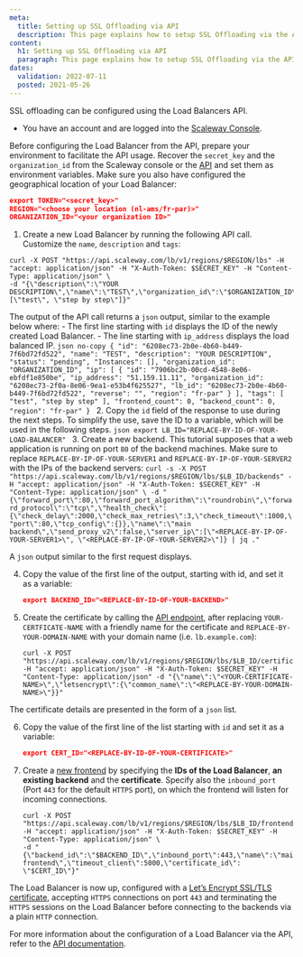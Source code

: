 ```yaml
---
meta:
  title: Setting up SSL Offloading via API
  description: This page explains how to setup SSL Offloading via the API
content:
  h1: Setting up SSL Offloading via API
  paragraph: This page explains how to setup SSL Offloading via the API
dates:
  validation: 2022-07-11
  posted: 2021-05-26
---
```


SSL offloading can be configured using the Load Balancers API.

<Message type="requirement">

  - You have an account and are logged into the [Scaleway Console](https://console.scaleway.com/organization).  

</Message>

Before configuring the Load Balancer from the API, prepare your environment to facilitate the API usage. Recover the `secret_key` and the `organization_id` from the Scaleway console or the [API](https://www.scaleway.com/en/docs/scaleway-organizations/#-Retrieving-your-Organization-ID) and set them as environment variables. 
Make sure you also have configured the geographical location of your Load Balancer:
```json
export TOKEN="<secret_key>"
REGION="<choose your location (nl-ams/fr-par)>"
ORGANIZATION_ID="<your organization ID>"
```

1. Create a new Load Balancer by running the following API call. Customize the `name`, `description` and `tags`:
  ```
  curl -X POST "https://api.scaleway.com/lb/v1/regions/$REGION/lbs" -H "accept: application/json" -H "X-Auth-Token: $SECRET_KEY" -H "Content-Type: application/json" \
  -d "{\"description\":\"YOUR DESCRIPTION\",\"name\":\"TEST\",\"organization_id\":\"$ORGANIZATION_ID\",\"tags\":[\"test\", \"step by step\"]}"
  ```
  The output of the API call returns a `json` output, similar to the example below where:
    - The first line starting with `id` displays the ID of the newly created Load Balancer.
    - The line starting with `ip_address` displays the load balanced IP.
    ```json no-copy
    {
      "id": "6208ec73-2b0e-4b60-b449-7f6bd72fd522",
      "name": "TEST",
      "description": "YOUR DESCRIPTION",
      "status": "pending",
      "Instances": [],
      "organization_id": "ORGANIZATION_ID",
      "ip": [
        {
          "id": "7906bc2b-00cd-4548-8e06-ebfdf1e850be",
          "ip_address": "51.159.11.11",
          "organization_id": "6208ec73-2f0a-8e06-9ea1-e53b4f625527",
          "lb_id": "6208ec73-2b0e-4b60-b449-7f6bd72fd522",
          "reverse": "",
          "region": "fr-par"
        }
      ],
      "tags": [
        "test",
        "step by step"
      ],
      "frontend_count": 0,
      "backend_count": 0,
      "region": "fr-par"
    }
    ```
2. Copy the `id` field of the response to use during the next steps. To simplify the use, save the ID to a variable, which will be used in the following steps.
	```json
	export LB_ID="REPLACE-BY-ID-OF-YOUR-LOAD-BALANCER"
	```
3. Create a new backend. This tutorial supposes that a web application is running on port `80` of the backend machines. Make sure to replace `REPLACE-BY-IP-OF-YOUR-SERVER1` and `REPLACE-BY-IP-OF-YOUR-SERVER2` with the IPs of the backend servers:
	```
	curl -s -X POST "https://api.scaleway.com/lb/v1/regions/$REGION/lbs/$LB_ID/backends" -H "accept: application/json" -H "X-Auth-Token: $SECRET_KEY" -H "Content-Type: application/json" \
	-d "{\"forward_port\":80,\"forward_port_algorithm\":\"roundrobin\",\"forward_protocol\":\"tcp\",\"health_check\":{\"check_delay\":2000,\"check_max_retries\":3,\"check_timeout\":1000,\"port\":80,\"tcp_config\":{}},\"name\":\"main backend\",\"send_proxy_v2\":false,\"server_ip\":[\"<REPLACE-BY-IP-OF-YOUR-SERVER1>\", \"<REPLACE-BY-IP-OF-YOUR-SERVER2>\"]} | jq ."
	```

  A `json` output similar to the first request displays. 

4. Copy the value of the first line of the output, starting with id, and set it as a variable:
	```json
	export BACKEND_ID="<REPLACE-BY-ID-OF-YOUR-BACKEND>"
	```
5. Create the certificate by calling the [API endpoint](https://developers.scaleway.com/en/products/lb/zoned_api/#post-6cdca9), after replacing `YOUR-CERTFICATE-NAME` with a friendly name for the certificate and `REPLACE-BY-YOUR-DOMAIN-NAME` with your domain name (i.e. `lb.example.com`):
	```
	curl -X POST "https://api.scaleway.com/lb/v1/regions/$REGION/lbs/$LB_ID/certificates" -H "accept: application/json" -H "X-Auth-Token: $SECRET_KEY" -H "Content-Type: application/json" -d "{\"name\":\"<YOUR-CERTIFICATE-NAME>\",\"letsencrypt\":{\"common_name\":\"<REPLACE-BY-YOUR-DOMAIN-NAME>\"}}"
	```

  The certificate details are presented in the form of a `json` list. 

6. Copy the value of the first line of the list starting with `id` and set it as a variable:
	```json
	export CERT_ID="<REPLACE-BY-ID-OF-YOUR-CERTIFICATE>"
	```
7. Create a [new frontend](https://developers.scaleway.com/en/products/lb/zoned_api/#post-8499de) by specifying the **IDs of the Load Balancer**, **an existing backend** and the **certificate**. Specify also the `inbound_port` (Port `443` for the default `HTTPS` port), on which the frontend will listen for incoming connections.
	```
	curl -X POST "https://api.scaleway.com/lb/v1/regions/$REGION/lbs/$LB_ID/frontends" -H "accept: application/json" -H "X-Auth-Token: $SECRET_KEY" -H "Content-Type: application/json" \
	-d "{\"backend_id\":\"$BACKEND_ID\",\"inbound_port\":443,\"name\":\"main frontend\",\"timeout_client\":5000,\"certificate_id\": \"$CERT_ID\"}"
	```

The Load Balancer is now up, configured with a [Let’s Encrypt SSL/TLS certificate](https://letsencrypt.org/), accepting `HTTPS` connections on port `443` and terminating the `HTTPS` sessions on the Load Balancer before connecting to the backends via a plain `HTTP` connection.

For more information about the configuration of a Load Balancer via the API, refer to the [API documentation](https://developers.scaleway.com/en/products/lb/zoned_api/#introduction).


